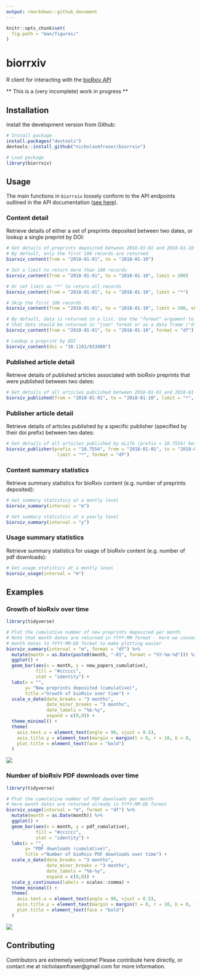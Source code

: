 ```yaml
---
output: rmarkdown::github_document
---
```


<!-- README.md is generated from README.Rmd. Please edit that file -->

```r
knitr::opts_chunk$set(
  fig.path = "man/figures/"
)
```

# biorrxiv

R client for interacting with the [bioRxiv API](https://api.biorxiv.org)

** This is a (very incomplete) work in progress **

## Installation

Install the development version from Github:

```r

# Install package
install.packages("devtools")
devtools::install_github("nicholasmfraser/biorrxiv")

# Load package
library(biorrxiv)

```

## Usage

The main functions in `biorrxiv` loosely conform to the API endpoints outlined in the API documentation ([see here](https://api.biorxiv.org/)).

### Content detail

Retrieve details of either a set of preprints deposited between two dates, or lookup a single preprint by DOI:

```r

# Get details of preprints deposited between 2018-01-01 and 2018-01-10
# By default, only the first 100 records are returned
biorxiv_content(from = "2018-01-01", to = "2018-01-10")

# Set a limit to return more than 100 records
biorxiv_content(from = "2018-01-01", to = "2018-01-10", limit = 200)

# Or set limit as "*" to return all records
biorxiv_content(from = "2018-01-01", to = "2018-01-10", limit = "*")

# Skip the first 100 records
biorxiv_content(from = "2018-01-01", to = "2018-01-10", limit = 200, skip = 100)

# By default, data is returned in a list. Use the "format" argument to specify
# that data should be returned in "json" format or as a data frame ("df").
biorxiv_content(from = "2018-01-01", to = "2018-01-10", format = "df")

# Lookup a preprint by DOI
biorxiv_content(doi = "10.1101/833400")

```

### Published article detail

Retrieve details of published articles associated with bioRxiv preprints that were published between two dates:

```r

# Get details of all articles published between 2018-01-01 and 2018-01-10
biorxiv_published(from = "2018-01-01", to = "2018-01-10", limit = "*", format = "df")

```

### Publisher article detail

Retrieve details of articles published by a specific publisher (specified by their doi prefix) between two dates:

```r

# Get details of all articles published by eLife (prefix = 10.7554) between 2018-01-01 and 2018-01-10
biorxiv_publisher(prefix = "10.7554", from = "2018-01-01", to = "2018-01-10", 
                   limit = "*", format = "df")

```

### Content summary statistics

Retrieve summary statistics for bioRxiv content (e.g. number of preprints deposited):
 
```r

# Get summary statistics at a montly level
biorxiv_summary(interval = "m")

# Get summary statistics at a yearly level
biorxiv_summary(interval = "y")

```
 
### Usage summary statistics

Retrieve summary statistics for usage of bioRxiv content (e.g. number of pdf downloads):

```r

# Get usage statistics at a montly level
biorxiv_usage(interval = "m")

```

## Examples

### Growth of bioRxiv over time

```r

library(tidyverse)

# Plot the cumulative number of new preprints deposited per month
# Note that month dates are returned in YYYY-MM format - here we convert
# month dates to YYYY-MM-DD format to make plotting easier
biorxiv_summary(interval = "m", format = "df") %>%
  mutate(month = as.Date(paste0(month, "-01", format = "%Y-%m-%d"))) %>%
  ggplot() +
  geom_bar(aes(x = month, y = new_papers_cumulative),
           fill = "#cccccc",
           stat = "identity") +
  labs(x = "",
       y= "New preprints deposited (cumulative)",
       title ="Growth of bioRxiv over time") +
  scale_x_date(date_breaks = "3 months",
               date_minor_breaks = "3 months",
               date_labels = "%b-%y",
               expand = c(0,0)) +
  theme_minimal() +
  theme(
    axis.text.x = element_text(angle = 90, vjust = 0.5),
    axis.title.y = element_text(margin = margin(t = 0, r = 10, b = 0, l = 0)),
    plot.title = element_text(face = "bold")
  )

```

![](man/figures/biorxiv_deposited_preprints.png)

### Number of bioRxiv PDF downloads over time

```r

library(tidyverse)

# Plot the cumulative number of PDF downloads per month
# Here month dates are returned already in YYYY-MM-DD format
biorxiv_usage(interval = "m", format = "df") %>%
  mutate(month = as.Date(month)) %>%
  ggplot() +
  geom_bar(aes(x = month, y = pdf_cumulative),
           fill = "#cccccc",
           stat = "identity") +
  labs(x = "",
       y= "PDF downloads (cumulative)",
       title ="Number of bioRxiv PDF downloads over time") +
  scale_x_date(date_breaks = "3 months",
               date_minor_breaks = "3 months",
               date_labels = "%b-%y",
               expand = c(0,0)) +
  scale_y_continuous(labels = scales::comma) +
  theme_minimal() +
  theme(
    axis.text.x = element_text(angle = 90, vjust = 0.5),
    axis.title.y = element_text(margin = margin(t = 0, r = 10, b = 0, l = 0)),
    plot.title = element_text(face = "bold")
  )

```

![](man/figures/biorxiv_pdf_downloads.png)

## Contributing

Contributors are extremely welcome! Please contribute here directly, or contact me at nicholasmfraser@gmail.com for more information.











